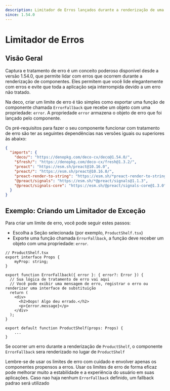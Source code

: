 ```yaml
---
description: Limitador de Erros lançados durante a renderização de uma Seção
since: 1.54.0
---
```


# Limitador de Erros

## Visão Geral

Captura e tratamento de erro é um conceito poderoso disponível desde a versão
1.54.0, que permite lidar com erros que ocorrem durante a renderização de
componentes. Eles permitem que você lide elegantemente com erros e evite que
toda a aplicação seja interrompida devido a um erro não tratado.

Na deco, criar um limite de erro é tão simples como exportar uma função de
componente chamada `ErrorFallback` que recebe um objeto com uma propriedade:
`error`. A propriedade `error` armazena o objeto de erro que foi lançado pelo
componente.

Os pré-requisitos para fazer o seu componente funcionar com tratamento de erro
são ter as seguintes dependências nas versões iguais ou superiores às abaixo:

```json
{
  "imports": {
    "deco/": "https://denopkg.com/deco-cx/deco@1.54.0/",
    "$fresh/": "https://denopkg.com/deco-cx/fresh@1.3.2/",
    "preact": "https://esm.sh/preact@10.16.0",
    "preact/": "https://esm.sh/preact@10.16.0/",
    "preact-render-to-string": "https://esm.sh/*preact-render-to-string@6.2.0",
    "@preact/signals": "https://esm.sh/*@preact/signals@1.1.3",
    "@preact/signals-core": "https://esm.sh/@preact/signals-core@1.3.0"
  }
}
```

## Exemplo: Criando um Limitador de Exceção

Para criar um limite de erro, você pode seguir estes passos:

- Escolha a Seção selecionada (por exemplo, `ProductShelf.tsx`)
- Exporte uma função chamada `ErrorFallback`, a função deve receber um objeto
  com uma propriedade: `error`.

```tsx
// ProductShelf.tsx
export interface Props {
    myProp: string;
}

export function ErrorFallback({ error }: { error?: Error }) {
  // Sua lógica de tratamento de erro vai aqui
  // Você pode exibir uma mensagem de erro, registrar o erro ou renderizar uma interface de substituição
  return (
    <div>
      <h2>Oops! Algo deu errado.</h2>
      <p>{error.message}</p>
    </div>
  );
}

export default function ProductShelf(props: Props) {
    ...
}
```

Se ocorrer um erro durante a renderização de `ProductShelf`, o componente
`ErrorFallback` sera renderizado no lugar de `ProductShelf`

Lembre-se de usar os limites de erro com cuidado e envolver apenas os
componentes propensos a erros. Usar os limites de erro de forma eficaz pode
melhorar muito a estabilidade e a experiência do usuário em suas aplicações.
Caso nao haja nenhum `ErrorFallback` definido, um fallback padrao será utilizado

